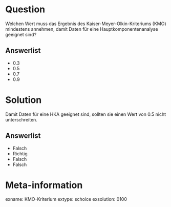 Question
========

Welchen Wert muss das Ergebnis des Kaiser-Meyer-Olkin-Kriteriums (KMO) mindestens annehmen, damit Daten für eine Hauptkomponentenanalyse geeignet sind?

Answerlist
----------
* 0.3
* 0.5
* 0.7
* 0.9


Solution
========

Damit Daten für eine HKA geeignet sind, sollten sie einen Wert von 0.5 nicht unterschreiten.

Answerlist
----------
* Falsch
* Richtig
* Falsch
* Falsch


Meta-information
================
exname: KMO-Kriterium
extype: schoice
exsolution: 0100